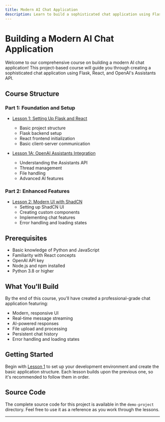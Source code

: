 ```yaml
---
title: Modern AI Chat Application
description: Learn to build a sophisticated chat application using Flask, React, and OpenAI's Assistants API
---
```


# Building a Modern AI Chat Application

Welcome to our comprehensive course on building a modern AI chat application! This project-based course will guide you through creating a sophisticated chat application using Flask, React, and OpenAI's Assistants API.

## Course Structure

### Part 1: Foundation and Setup
- [Lesson 1: Setting Up Flask and React](/lessons/1-foundation)
  - Basic project structure
  - Flask backend setup
  - React frontend initialization
  - Basic client-server communication

- [Lesson 1A: OpenAI Assistants Integration](/lessons/1a-openai-assistants)
  - Understanding the Assistants API
  - Thread management
  - File handling
  - Advanced AI features

### Part 2: Enhanced Features
- [Lesson 2: Modern UI with ShadCN](/lessons/2-enhanced-ui)
  - Setting up ShadCN UI
  - Creating custom components
  - Implementing chat features
  - Error handling and loading states

## Prerequisites
- Basic knowledge of Python and JavaScript
- Familiarity with React concepts
- OpenAI API key
- Node.js and npm installed
- Python 3.8 or higher

## What You'll Build
By the end of this course, you'll have created a professional-grade chat application featuring:
- Modern, responsive UI
- Real-time message streaming
- AI-powered responses
- File upload and processing
- Persistent chat history
- Error handling and loading states

## Getting Started
Begin with [Lesson 1](/lessons/1-foundation) to set up your development environment and create the basic application structure. Each lesson builds upon the previous one, so it's recommended to follow them in order.

## Source Code
The complete source code for this project is available in the `demo-project` directory. Feel free to use it as a reference as you work through the lessons.

---
